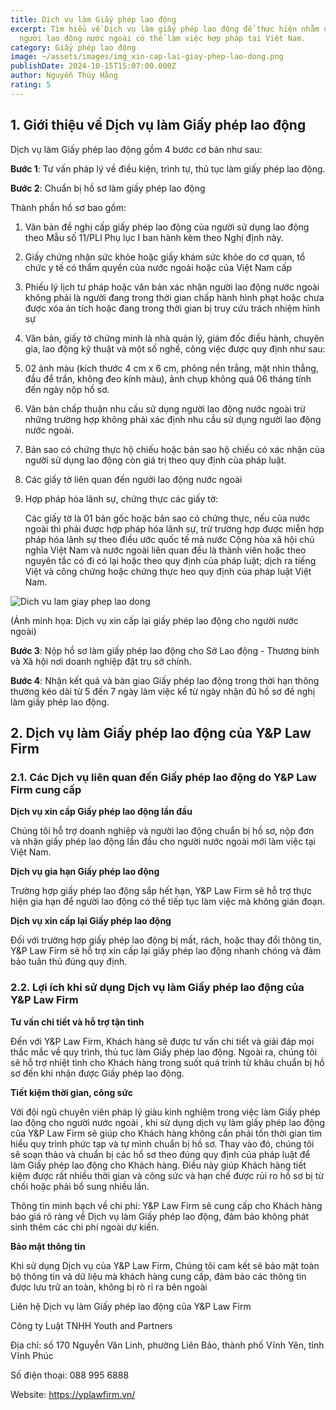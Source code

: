 ```yaml
---
title: Dịch vụ làm Giấy phép lao động
excerpt: Tìm hiểu về Dịch vụ làm giấy phép lao động để thực hiện nhằm đảm bảo
  người lao động nước ngoài có thể làm việc hợp pháp tại Việt Nam.
category: Giấy phép lao động
image: ~/assets/images/img_xin-cap-lai-giay-phep-lao-dong.png
publishDate: 2024-10-15T15:07:00.000Z
author: Nguyễn Thúy Hằng
rating: 5
---
```

## 1. Giới thiệu về Dịch vụ làm Giấy phép lao động

Dịch vụ làm Giấy phép lao động gồm 4 bước cơ bản như sau:

**Bước 1**: Tư vấn pháp lý về điều kiện, trình tự, thủ tục làm giấy phép lao động.

**Bước 2**: Chuẩn bị hồ sơ làm giấy phép lao động

Thành phần hồ sơ bao gồm:

1. Văn bản đề nghị cấp giấy phép lao động của người sử dụng lao động theo Mẫu số 11/PLI Phụ lục I ban hành kèm theo Nghị định này.
2. Giấy chứng nhận sức khỏe hoặc giấy khám sức khỏe do cơ quan, tổ chức y tế có thẩm quyền của nước ngoài hoặc của Việt Nam cấp
3. Phiếu lý lịch tư pháp hoặc văn bản xác nhận người lao động nước ngoài không phải là người đang trong thời gian chấp hành hình phạt hoặc chưa được xóa án tích hoặc đang trong thời gian bị truy cứu trách nhiệm hình sự
4. Văn bản, giấy tờ chứng minh là nhà quản lý, giám đốc điều hành, chuyên gia, lao động kỹ thuật và một số nghề, công việc được quy định như sau:
5. 02 ảnh màu (kích thước 4 cm x 6 cm, phông nền trắng, mặt nhìn thẳng, đầu để trần, không đeo kính màu), ảnh chụp không quá 06 tháng tính đến ngày nộp hồ sơ.
6. Văn bản chấp thuận nhu cầu sử dụng người lao động nước ngoài trừ những trường hợp không phải xác định nhu cầu sử dụng người lao động nước ngoài.
7. Bản sao có chứng thực hộ chiếu hoặc bản sao hộ chiếu có xác nhận của người sử dụng lao động còn giá trị theo quy định của pháp luật.
8. Các giấy tờ liên quan đến người lao động nước ngoài
9. Hợp pháp hóa lãnh sự, chứng thực các giấy tờ:

   Các giấy tờ là 01 bản gốc hoặc bản sao có chứng thực, nếu của nước ngoài thì phải được hợp pháp hóa lãnh sự, trừ trường hợp được miễn hợp pháp hóa lãnh sự theo điều ước quốc tế mà nước Cộng hòa xã hội chủ nghĩa Việt Nam và nước ngoài liên quan đều là thành viên hoặc theo nguyên tắc có đi có lại hoặc theo quy định của pháp luật; dịch ra tiếng Việt và công chứng hoặc chứng thực heo quy định của pháp luật Việt Nam.

![Dich vu lam giay phep lao dong](~/assets/images/giay-phep-lao-dong.webp "Dich vu lam giay phep lao dong")

(Ảnh minh họa: Dịch vụ xin cấp lại giấy phép lao động cho người nước ngoài) 

**Bước 3**: Nộp hồ sơ làm giấy phép lao động cho Sở Lao động - Thương binh và Xã hội nơi doanh nghiệp đặt trụ sở chính.

**Bước 4**: Nhận kết quả và bàn giao Giấy phép lao động trong thời hạn thông thường kéo dài từ 5 đến 7 ngày làm việc kể từ ngày nhận đủ hồ sơ đề nghị làm giấy phép lao động.

## 2. Dịch vụ làm Giấy phép lao động của Y&P Law Firm

### 2.1. Các Dịch vụ liên quan đến Giấy phép lao động do Y&P Law Firm cung cấp

**Dịch vụ xin cấp Giấy phép lao động lần đầu**

Chúng tôi hỗ trợ doanh nghiệp và người lao động chuẩn bị hồ sơ, nộp đơn và nhận giấy phép lao động lần đầu cho người nước ngoài mới làm việc tại Việt Nam.

**Dịch vụ gia hạn Giấy phép lao động**

Trường hợp giấy phép lao động sắp hết hạn, Y&P Law Firm sẽ hỗ trợ thực hiện gia hạn để người lao động có thể tiếp tục làm việc mà không gián đoạn.

**Dịch vụ xin cấp lại Giấy phép lao động**

Đối với trường hợp giấy phép lao động bị mất, rách, hoặc thay đổi thông tin, Y&P Law Firm sẽ hỗ trợ xin cấp lại giấy phép lao động nhanh chóng và đảm bảo tuân thủ đúng quy định.

### 2.2. Lợi ích khi sử dụng Dịch vụ làm Giấy phép lao động của Y&P Law Firm

**Tư vấn chi tiết và hỗ trợ tận tình**

Đến với Y&P Law Firm, Khách hàng sẽ được tư vấn chi tiết và giải đáp mọi thắc mắc về quy trình, thủ tục làm Giấy phép lao động. Ngoài ra, chúng tôi sẽ hỗ trợ nhiệt tình cho Khách hàng trong suốt quá trình từ khâu chuẩn bị hồ sơ đến khi nhận được Giấy phép lao động. 

**Tiết kiệm thời gian, công sức**

Với đội ngũ chuyên viên pháp lý giàu kinh nghiệm trong việc làm Giấy phép lao động cho người nước ngoài , khi sử dụng dịch vụ làm giấy phép lao động của Y&P Law Firm sẽ giúp cho Khách hàng không cần phải tốn thời gian tìm hiểu quy trình phức tạp và tự mình chuẩn bị hồ sơ. Thay vào đó, chúng tôi sẽ soạn thảo và chuẩn bị các hồ sơ theo đúng quy định của pháp luật để làm Giấy phép lao động cho Khách hàng. Điều này giúp Khách hàng tiết kiệm được rất nhiều thời gian và công sức và hạn chế được rủi ro hồ sơ bị từ chối hoặc phải bổ sung nhiều lần.

Thông tin minh bạch về chi phí: Y&P Law Firm sẽ cung cấp cho Khách hàng báo giá rõ ràng về Dịch vụ làm Giấy phép lao động, đảm bảo không phát sinh thêm các chi phí ngoài dự kiến.

**Bảo mật thông tin**

Khi sử dụng Dịch vụ của Y&P Law Firm, Chúng tôi cam kết sẽ bảo mật toàn bộ thông tin và dữ liệu mà khách hàng cung cấp, đảm bảo các thông tin được lưu trữ an toàn, không bị rò rỉ ra bên ngoài

Liên hệ Dịch vụ làm Giấy phép lao động của Y&P Law Firm

Công ty Luật TNHH Youth and Partners

Địa chỉ: số 170 Nguyễn Văn Linh, phường Liên Bảo, thành phố Vĩnh Yên, tỉnh Vĩnh Phúc

Số điện thoại: 088 995 6888

Website: https://yplawfirm.vn/

[](https://vinhphuclawyers.vn/dich-vu-phap-ly/lao-dong/thu-tuc-cap-lai-giay-phep-lao-dong-cho-nguoi-nuoc-ngoai-tai-vinh-phuc-32271.htm)

